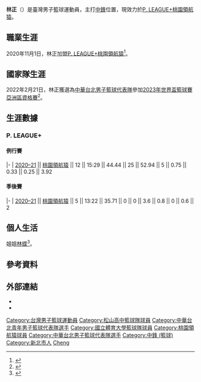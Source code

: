 {{Infobox basketball biography
| image =
| number = 25
| team = 桃園領航猿
| position = [[中鋒_(籃球)|中鋒]]
| league = [[P._LEAGUE+|P. LEAGUE+]]
| birth_date = {{birth_date_and age|2000|07|25}}
| birth_place = {{TWN}}[[新北市|新北市]]
| nationality = {{ROC}}
| height_m = 2.02
| weight_kg = 98
| high_school = [[松山高中|松山高中]]
| college = [[國立體育大學|國立體育大學]]
| career_start = 2020
| years1 = 2020–至今
| team1 = [[桃園領航猿|桃園領航猿]]
| awards =
}}
'''林正'''（{{bd|2000年|7月25日||}}）是臺灣男子籃球運動員，主打[[中鋒_(籃球)|中鋒]]位置，現效力於[[P._LEAGUE+|P. LEAGUE+]][[桃園領航猿|桃園領航猿]]。

== 職業生涯 ==
2020年11月1日，林正加盟[[P._LEAGUE+|P. LEAGUE+]][[桃園領航猿|桃園領航猿]]<ref>{{cite news |title=台灣白中鋒林正加盟領航猿！ 隊徽、主客場球衣出爐 |url=https://sports.ltn.com.tw/news/breakingnews/3338863 |accessdate=2020-11-27 |work=自由時報 |date=2020-11-01 |archive-date=2020-11-27 |archive-url=https://web.archive.org/web/20201127153255/https://sports.ltn.com.tw/news/breakingnews/3338863 |dead-url=no }}</ref>。

== 國家隊生涯 ==
2022年2月21日，林正獲選為[[中華台北男子籃球代表隊|中華台北男子籃球代表隊]]參加[[2023年世界盃籃球賽亞洲區資格賽|2023年世界盃籃球賽亞洲區資格賽]]<ref>{{cite news|url=https://sports.ettoday.net/news/2193552|title=周儀翔領軍出擊　中華男籃22日赴日參戰世界盃資格賽|publisher=ETtoday|author=杜奕君|date=2022-02-21|accessdate=2020-02-24|archive-date=2022-03-15|archive-url=https://web.archive.org/web/20220315220339/https://sports.ettoday.net/news/2193552|dead-url=no}}</ref>。

== 生涯數據 ==
{{Basketball player statistics legend}}
=== P. LEAGUE+ ===
==== 例行賽 ====
{{Basketball player statistics start|no-league=yes|2P=yes}}
|-
| [[2020–21年P._LEAGUE+賽季|2020–21]] || [[2020–21年桃園領航猿賽季|桃園領航猿]] || 12 || 15:29 || 44.44 || 25 || 52.94 || 5 || 0.75 || 0.33 || 0.25 || 3.92
{{s-end}}

==== 季後賽 ====
{{Basketball player statistics start|no-league=yes|2P=yes}}
|-
| [[2021年P._LEAGUE+季後賽|2020–21]] || [[2020–21年桃園領航猿賽季|桃園領航猿]] || 5 || 13:22 || 35.71 || 0 || 0 || 3.6 || 0.8 || 0 || 0.6 || 2
{{s-end}}

== 個人生活 ==
姐姐[[林蝶|林蝶]]<ref>{{cite web |title=UBA》姊弟同登小巨蛋 林蝶先嗆弟弟：奪冠不要再哭了 |url=https://sports.ltn.com.tw/news/breakingnews/2734527 |website=自由時報電子報 |date=2019-03-21 |access-date=2021-04-09 |archive-date=2019-03-22 |archive-url=https://web.archive.org/web/20190322185556/https://sports.ltn.com.tw/news/breakingnews/2734527 |dead-url=no }}</ref>。

== 參考資料 ==
{{reflist}}

== 外部連結 ==
*{{instagram}}
*{{PLG球員資料|plg=58}}

{{桃園領航猿現役球員名單}}
{{2018年U18亞青賽中華臺北男子籃球代表隊}}
{{2020年台灣超級籃球挑戰賽中華白男子籃球代表隊}}
{{2023年世界盃亞洲區資格賽第一輪第一、二階段中華臺北男子籃球代表隊}}
{{DEFAULTSORT:Lin}}
[[Category:台灣男子籃球運動員|Category:台灣男子籃球運動員]]
[[Category:松山高中籃球隊球員|Category:松山高中籃球隊球員]]
[[Category:中華台北青年男子籃球代表隊選手|Category:中華台北青年男子籃球代表隊選手]]
[[Category:國立體育大學籃球隊球員|Category:國立體育大學籃球隊球員]]
[[Category:桃園領航猿球員|Category:桃園領航猿球員]]
[[Category:中華台北男子籃球代表隊選手|Category:中華台北男子籃球代表隊選手]]
[[Category:中鋒_(籃球)|Category:中鋒 (籃球)]]
[[Category:新北市人|Category:新北市人]]
[[Category:林姓|Cheng]]
